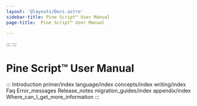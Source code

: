 ```yaml
---
layout: '@layouts/Docs.astro'
sidebar-title: Pine Script™ User Manual
page-title:  Pine Script™ User Manual

---
```

::: 
:::

# Pine Script™ User Manual

::: 
Introduction primer/index language/index concepts/index writing/index
Faq Error_messages Release_notes migration_guides/index appendix/index
Where_can_I_get_more_information
:::
